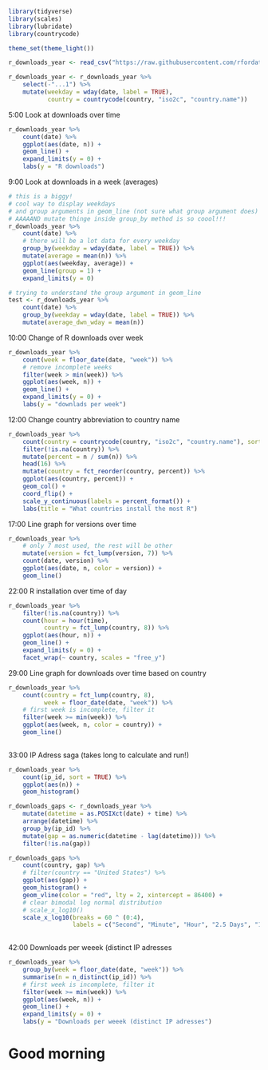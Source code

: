 ```r
library(tidyverse)
library(scales)
library(lubridate)
library(countrycode)

theme_set(theme_light())

r_downloads_year <- read_csv("https://raw.githubusercontent.com/rfordatascience/tidytuesday/master/data/2018/2018-10-30/r_downloads_year.csv")

r_downloads_year <- r_downloads_year %>% 
    select(-"...1") %>% 
    mutate(weekday = wday(date, label = TRUE),
           country = countrycode(country, "iso2c", "country.name"))
```

5:00 Look at downloads over time

```r
r_downloads_year %>% 
    count(date) %>% 
    ggplot(aes(date, n)) +
    geom_line() +
    expand_limits(y = 0) +
    labs(y = "R downloads")
```

9:00 Look at downloads in a week (averages)

```r
# this is a biggy!
# cool way to display weekdays
# and group arguments in geom_line (not sure what group argument does)
# AAAAAND mutate thinge inside group_by method is so coool!!!
r_downloads_year %>% 
    count(date) %>% 
    # there will be a lot data for every weekday
    group_by(weekday = wday(date, label = TRUE)) %>% 
    mutate(average = mean(n)) %>% 
    ggplot(aes(weekday, average)) +
    geom_line(group = 1) +
    expand_limits(y = 0)

# trying to understand the group argument in geom_line
test <- r_downloads_year %>% 
    count(date) %>% 
    group_by(weekday = wday(date, label = TRUE)) %>% 
    mutate(average_dwn_wday = mean(n)) 
```

10:00 Change of R downloads over week

```r
r_downloads_year %>% 
    count(week = floor_date(date, "week")) %>% 
    # remove incomplete weeks
    filter(week > min(week)) %>% 
    ggplot(aes(week, n)) +
    geom_line() +
    expand_limits(y = 0) +
    labs(y = "downlads per week")
```

12:00 Change country abbreviation to country name

```r
r_downloads_year %>% 
    count(country = countrycode(country, "iso2c", "country.name"), sort = TRUE) %>% 
    filter(!is.na(country)) %>% 
    mutate(percent = n / sum(n)) %>% 
    head(16) %>% 
    mutate(country = fct_reorder(country, percent)) %>% 
    ggplot(aes(country, percent)) +
    geom_col() +
    coord_flip() +
    scale_y_continuous(labels = percent_format()) +
    labs(title = "What countries install the most R")
```

17:00 Line graph for versions over time

```r
r_downloads_year %>% 
    # only 7 most used, the rest will be other
    mutate(version = fct_lump(version, 7)) %>% 
    count(date, version) %>% 
    ggplot(aes(date, n, color = version)) +
    geom_line()
```

22:00 R installation over time of day

```r
r_downloads_year %>% 
    filter(!is.na(country)) %>% 
    count(hour = hour(time),
          country = fct_lump(country, 8)) %>% 
    ggplot(aes(hour, n)) +
    geom_line() +
    expand_limits(y = 0) +
    facet_wrap(~ country, scales = "free_y")
```

29:00 Line graph for downloads over time based on country

```r
r_downloads_year %>% 
    count(country = fct_lump(country, 8),
          week = floor_date(date, "week")) %>%
    # first week is incomplete, filter it
    filter(week >= min(week)) %>%
    ggplot(aes(week, n, color = country)) +
    geom_line()
               
```

33:00 IP Adress saga (takes long to calculate and run!)

```r
r_downloads_year %>% 
    count(ip_id, sort = TRUE) %>% 
    ggplot(aes(n)) +
    geom_histogram()

r_downloads_gaps <- r_downloads_year %>% 
    mutate(datetime = as.POSIXct(date) + time) %>% 
    arrange(datetime) %>% 
    group_by(ip_id) %>% 
    mutate(gap = as.numeric(datetime - lag(datetime))) %>% 
    filter(!is.na(gap))

r_downloads_gaps %>% 
    count(country, gap) %>% 
    # filter(country == "United States") %>% 
    ggplot(aes(gap)) +
    geom_histogram() +
    geom_vline(color = "red", lty = 2, xintercept = 86400) +
    # clear bimodal log normal distribution
    # scale_x_log10()
    scale_x_log10(breaks = 60 ^ (0:4),
                  labels = c("Second", "Minute", "Hour", "2.5 Days", "120 Days"))
    
```

42:00 Downloads per weeek (distinct IP adresses

```r
r_downloads_year %>% 
    group_by(week = floor_date(date, "week")) %>%
    summarise(n = n_distinct(ip_id)) %>% 
    # first week is incomplete, filter it
    filter(week >= min(week)) %>%
    ggplot(aes(week, n)) +
    geom_line() +
    expand_limits(y = 0) +
    labs(y = "Downloads per weeek (distinct IP adresses")
```

# Good morning